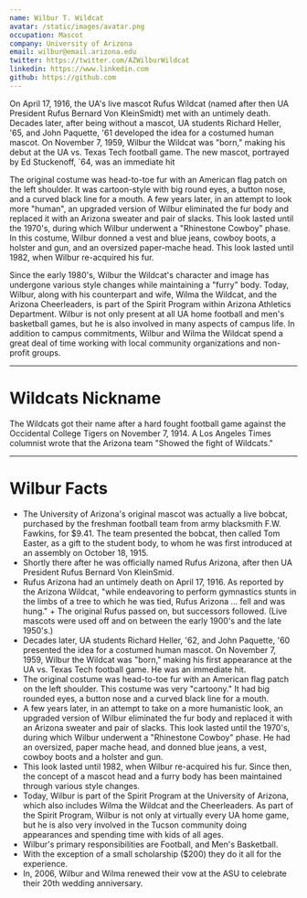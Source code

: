 ```yaml
---
name: Wilbur T. Wildcat
avatar: /static/images/avatar.png
occupation: Mascot
company: University of Arizona
email: wilbur@email.arizona.edu
twitter: https://twitter.com/AZWilburWildcat
linkedin: https://www.linkedin.com
github: https://github.com
---
```


On April 17, 1916, the UA's live mascot Rufus Wildcat (named after then UA President Rufus Bernard Von KleinSmidt) met with an untimely death. Decades later, after being without a mascot, UA students Richard Heller, '65, and John Paquette, '61 developed the idea for a costumed human mascot. On November 7, 1959, Wilbur the Wildcat was "born," making his debut at the UA vs. Texas Tech football game. The new mascot, portrayed by Ed Stuckenoff, `64, was an immediate hit

The original costume was head-to-toe fur with an American flag patch on the left shoulder. It was cartoon-style with big round eyes, a button nose, and a curved black line for a mouth. A few years later, in an attempt to look more "human", an upgraded version of Wilbur eliminated the fur body and replaced it with an Arizona sweater and pair of slacks. This look lasted until the 1970's, during which Wilbur underwent a "Rhinestone Cowboy" phase. In this costume, Wilbur donned a vest and blue jeans, cowboy boots, a holster and gun, and an oversized paper-mache head. This look lasted until 1982, when Wilbur re-acquired his fur.

Since the early 1980's, Wilbur the Wildcat's character and image has undergone various style changes while maintaining a "furry" body. Today, Wilbur, along with his counterpart and wife, Wilma the Wildcat, and the Arizona Cheerleaders, is part of the Spirit Program within Arizona Athletics Department. Wilbur is not only present at all UA home football and men's basketball games, but he is also involved in many aspects of campus life. In addition to campus commitments, Wilbur and Wilma the Wildcat spend a great deal of time working with local community organizations and non-profit groups.

-----------------------------------

# Wildcats Nickname

The Wildcats got their name after a hard fought football game against the Occidental College Tigers on November 7, 1914. A Los Angeles Times columnist wrote that the Arizona team "Showed the fight of Wildcats."

-----------------------------------

# Wilbur Facts

+ The University of Arizona's original mascot was actually a live bobcat, purchased by the freshman football team from army blacksmith F.W. Fawkins, for $9.41. The team presented the bobcat, then called Tom Easter, as a gift to the student body, to whom he was first introduced at an assembly on October 18, 1915.
+ Shortly there after he was officially named Rufus Arizona, after then UA President Rufus Bernard Von KleinSmid.
+ Rufus Arizona had an untimely death on April 17, 1916. As reported by the Arizona Wildcat, "while endeavoring to perform gymnastics stunts in the limbs of a tree to which he was tied, Rufus Arizona ... fell and was hung." + The original Rufus passed on, but successors followed. (Live mascots were used off and on between the early 1900's and the late 1950's.)
+ Decades later, UA students Richard Heller, '62, and John Paquette, '60 presented the idea for a costumed human mascot. On November 7, 1959, Wilbur the Wildcat was "born," making his first appearance at the UA vs. Texas Tech football game. He was an immediate hit.
+ The original costume was head-to-toe fur with an American flag patch on the left shoulder. This costume was very "cartoony." It had big rounded eyes, a button nose and a curved black line for a mouth.
+ A few years later, in an attempt to take on a more humanistic look, an upgraded version of Wilbur eliminated the fur body and replaced it with an Arizona sweater and pair of slacks. This look lasted until the 1970's, during which Wilbur underwent a "Rhinestone Cowboy" phase. He had an oversized, paper mache head, and donned blue jeans, a vest, cowboy boots and a holster and gun.
+ This look lasted until 1982, when Wilbur re-acquired his fur. Since then, the concept of a mascot head and a furry body has been maintained through various style changes.
+ Today, Wilbur is part of the Spirit Program at the University of Arizona, which also includes Wilma the Wildcat and the Cheerleaders. As part of the Spirit Program, Wilbur is not only at virtually every UA home game, but he is also very involved in the Tucson community doing appearances and spending time with kids of all ages.
+ Wilbur's primary responsibilities are Football, and Men's Basketball.
+ With the exception of a small scholarship ($200) they do it all for the experience.
+ In, 2006, Wilbur and Wilma renewed their vow at the ASU to celebrate their 20th wedding anniversary.

